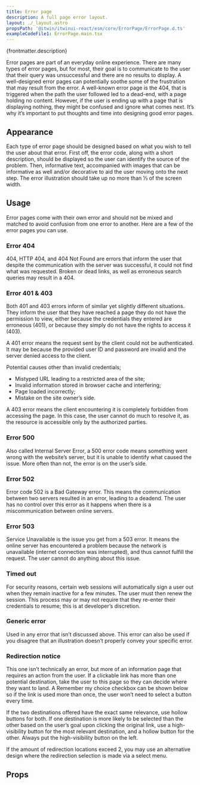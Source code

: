 ```yaml
---
title: Error page
description: A full page error layout.
layout: ./_layout.astro
propsPath: '@itwin/itwinui-react/esm/core/ErrorPage/ErrorPage.d.ts'
exampleCodeFile1: ErrorPage.main.tsx
---
```



<p>{frontmatter.description}</p>

<LiveExample src={frontmatter.exampleCodeFile1} />

Error pages are part of an everyday online experience. There are many types of error pages, but for most, their goal is to communicate to the user that their query was unsuccessful and there are no results to display. A well-designed error pages can potentially soothe some of the frustration that may result from the error. A well-known error page is the 404, that is triggered when the path the user followed led to a dead-end, with a page holding no content. However, if the user is ending up with a page that is displaying nothing, they might be confused and ignore what comes next. It’s why it’s important to put thoughts and time into designing good error pages.

## Appearance

Each type of error page should be designed based on what you wish to tell the user about that error. First off, the error code, along with a short description, should be displayed so the user can identify the source of the problem. Then, informative text, accompanied with images that can be informative as well and/or decorative to aid the user moving onto the next step. The error illustration should take up no more than ⅓ of the screen width.

## Usage

Error pages come with their own error and should not be mixed and matched to avoid confusion from one error to another. Here are a few of the error pages you can use.

### Error 404

404, HTTP 404, and 404 Not Found are errors that inform the user that despite the communication with the server was successful, it could not find what was requested. Broken or dead links, as well as erroneous search queries may result in a 404.

### Error 401 & 403

Both 401 and 403 errors inform of similar yet slightly different situations. They inform the user that they have reached a page they do not have the permission to view, either because the credentials they entered are erroneous (401), or because they simply do not have the rights to access it (403).

A 401 error means the request sent by the client could not be authenticated. It may be because the provided user ID and password are invalid and the server denied access to the client.

Potential causes other than invalid credentials;

- Mistyped URL leading to a restricted area of the site;
- Invalid information stored in browser cache and interfering;
- Page loaded incorrectly;
- Mistake on the site owner’s side.

A 403 error means the client encountering it is completely forbidden from accessing the page. In this case, the user cannot do much to resolve it, as the resource is accessible only by the authorized parties.

### Error 500

Also called Internal Server Error, a 500 error code means something went wrong with the website’s server, but it is unable to identify what caused the issue. More often than not, the error is on the user’s side.

### Error 502

Error code 502 is a Bad Gateway error. This means the communication between two servers resulted in an error, leading to a deadend. The user has no control over this error as it happens when there is a miscommunication between online servers.

### Error 503

Service Unavailable is the issue you get from a 503 error. It means the online server has encountered a problem because the network is unavailable (internet connection was interrupted), and thus cannot fulfill the request. The user cannot do anything about this issue.

### Timed out

For security reasons, certain web sessions will automatically sign a user out when they remain inactive for a few minutes. The user must then renew the session. This process may or may not require that they re-enter their credentials to resume; this is at developer’s discretion.

### Generic error

Used in any error that isn’t discussed above. This error can also be used if you disagree that an illustration doesn’t properly convey your specific error.

### Redirection notice

This one isn’t technically an error, but more of an information page that requires an action from the user. If a clickable link has more than one potential destination, take the user to this page so they can decide where they want to land. A Remember my choice checkbox can be shown below so if the link is used more than once, the user won’t need to select a button every time.

If the two destinations offered have the exact same relevance, use hollow buttons for both. If one destination is more likely to be selected than the other based on the user’s goal upon clicking the original link, use a high-visibility button for the most relevant destination, and a hollow button for the other. Always put the high-visibility button on the left.

If the amount of redirection locations exceed 2, you may use an alternative design where the redirection selection is made via a select menu.

## Props

<PropsTable path={frontmatter.propsPath} />

